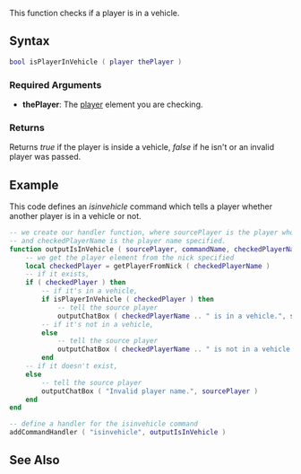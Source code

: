 
{{Server client function}}
{{Deprecated|isPedInVehicle}}

This function checks if a player is in a vehicle.

==Syntax==
 <syntaxhighlight lang="lua">bool isPlayerInVehicle ( player thePlayer )</syntaxhighlight>

===Required Arguments===
*'''thePlayer''': The [[/player.md|player]] element you are checking.

===Returns===
Returns ''true'' if the player is inside a vehicle, ''false'' if he isn't or an invalid player was passed.

==Example==
This code defines an ''isinvehicle'' command which tells a player whether another player is in a vehicle or not.
<syntaxhighlight lang="lua">
-- we create our handler function, where sourcePlayer is the player who sent the command,
-- and checkedPlayerName is the player name specified.
function outputIsInVehicle ( sourcePlayer, commandName, checkedPlayerName )
	-- we get the player element from the nick specified
	local checkedPlayer = getPlayerFromNick ( checkedPlayerName )
	-- if it exists,
	if ( checkedPlayer ) then
		-- if it's in a vehicle,
		if isPlayerInVehicle ( checkedPlayer ) then
			-- tell the source player
			outputChatBox ( checkedPlayerName .. " is in a vehicle.", sourcePlayer )
		-- if it's not in a vehicle,
		else
			-- tell the source player
			outputChatBox ( checkedPlayerName .. " is not in a vehicle.", sourcePlayer )
		end
	-- if it doesn't exist,
	else
		-- tell the source player
		outputChatBox ( "Invalid player name.", sourcePlayer )
	end
end

-- define a handler for the isinvehicle command
addCommandHandler ( "isinvehicle", outputIsInVehicle )
</syntaxhighlight>

==See Also==
{{Player functions}}